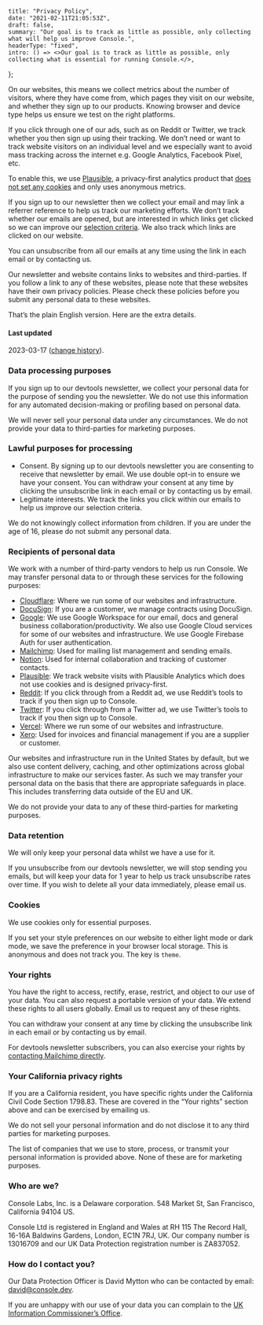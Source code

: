     title: "Privacy Policy",
    date: "2021-02-11T21:05:53Z",
    draft: false,
    summary: "Our goal is to track as little as possible, only collecting what will help us improve Console.",
    headerType: "fixed",
    intro: () => <>Our goal is to track as little as possible, only collecting what is essential for running Console.</>,
};

On our websites, this means we collect metrics about the number of visitors,
where they have come from, which pages they visit on our website, and whether
they sign up to our products. Knowing browser and device type helps us ensure we
test on the right platforms.

If you click through one of our ads, such as on Reddit or Twitter, we track
whether you then sign up using their tracking. We don’t need or want to track
website visitors on an individual level and we especially want to avoid mass
tracking across the internet e.g. Google Analytics, Facebook Pixel, etc.

To enable this, we use [Plausible](https://plausible.io/), a privacy-first
analytics product that [does not set any
cookies](https://plausible.io/data-policy) and only uses anonymous metrics.

If you sign up to our newsletter then we collect your email and may link a
referrer reference to help us track our marketing efforts. We don’t track
whether our emails are opened, but are interested in which links get clicked so
we can improve our [selection criteria](selection-criteria/). We also track
which links are clicked on our website.

You can unsubscribe from all our emails at any time using the link in each email
or by contacting us.

Our newsletter and website contains links to websites and third-parties. If you
follow a link to any of these websites, please note that these websites have
their own privacy policies. Please check these policies before you submit any
personal data to these websites.

That’s the plain English version. Here are the extra details.

#### Last updated

2023-03-17 ([change
history](https://github.com/consoledotdev/home/commits/main/content/privacy.md)).

### Data processing purposes

If you sign up to our devtools newsletter, we collect your personal data for the
purpose of sending you the newsletter. We do not use this information for any
automated decision-making or profiling based on personal data.

We will never sell your personal data under any circumstances. We do not provide
your data to third-parties for marketing purposes.

### Lawful purposes for processing

-   Consent. By signing up to our devtools newsletter you are consenting to
    receive that newsletter by email. We use double opt-in to ensure we have your
    consent. You can withdraw your consent at any time by clicking the
    unsubscribe link in each email or by contacting us by email.
-   Legitimate interests. We track the links you click within our emails to help
    us improve our selection criteria.

We do not knowingly collect information from children. If you are under the age
of 16, please do not submit any personal data.

### Recipients of personal data

We work with a number of third-party vendors to help us run Console. We may
transfer personal data to or through these services for the following purposes:

-   [Cloudflare](https://www.cloudflare.com/): Where we run some of our websites
    and infrastructure.
-   [DocuSign](https://www.docusign.com/): If you are a customer, we manage
    contracts using DocuSign.
-   [Google](https://www.google.com): We use Google Workspace for our email, docs
    and general business collaboration/productivity. We also use Google Cloud
    services for some of our websites and infrastructure. We use Google Firebase
    Auth for user authentication.
-   [Mailchimp](https://mailchimp.com/): Used for mailing list management and
    sending emails.
-   [Notion](https://notion.so): Used for internal collaboration and tracking of
    customer contacts.
-   [Plausible](https://plausible.io/): We track website visits with Plausible
    Analytics which does not use cookies and is designed privacy-first.
-   [Reddit](https://www.reddit.com/): If you click through from a Reddit ad, we
    use Reddit’s tools to track if you then sign up to Console.
-   [Twitter](https://twitter.com/): If you click through from a Twitter ad, we
    use Twitter’s tools to track if you then sign up to Console.
-   [Vercel](https://vercel.com/): Where we run some of our websites and
    infrastructure.
-   [Xero](https://xero.com): Used for invoices and financial management if you
    are a supplier or customer.

Our websites and infrastructure run in the United States by default, but we also
use content delivery, caching, and other optimizations across global
infrastructure to make our services faster. As such we may transfer your
personal data on the basis that there are appropriate safeguards in place. This
includes transferring data outside of the EU and UK.

We do not provide your data to any of these third-parties for marketing
purposes.

### Data retention

We will only keep your personal data whilst we have a use for it.

If you unsubscribe from our devtools newsletter, we will stop sending you
emails, but will keep your data for 1 year to help us track unsubscribe rates
over time. If you wish to delete all your data immediately, please email us.

### Cookies

We use cookies only for essential purposes.

If you set your style preferences on our website to either light mode or dark
mode, we save the preference in your browser local storage. This is anonymous
and does not track you. The key is `theme`.

### Your rights

You have the right to access, rectify, erase, restrict, and object to our use of
your data. You can also request a portable version of your data. We extend these
rights to all users globally. Email us to request any of these rights.

You can withdraw your consent at any time by clicking the unsubscribe link in
each email or by contacting us by email.

For devtools newsletter subscribers, you can also exercise your rights by
[contacting Mailchimp directly](https://mailchimp.com/en-gb/privacy-rights/).

### Your California privacy rights

If you are a California resident, you have specific rights under the California
Civil Code Section 1798.83. These are covered in the “Your rights” section above
and can be exercised by emailing us.

We do not sell your personal information and do not disclose it to any third
parties for marketing purposes.

The list of companies that we use to store, process, or transmit your personal
information is provided above. None of these are for marketing purposes.

### Who are we?

Console Labs, Inc. is a Delaware corporation. 548 Market St, San Francisco,
California 94104 US.

Console Ltd is registered in England and Wales at RH 115 The Record Hall, 16-16A
Baldwins Gardens, London, EC1N 7RJ, UK. Our company number is 13016709 and our
UK Data Protection registration number is ZA837052.

### How do I contact you?

Our Data Protection Officer is David Mytton who can be contacted by email:
david@console.dev.

If you are unhappy with our use of your data you can complain to the [UK
Information Commissioner’s Office](https://ico.org.uk/).
